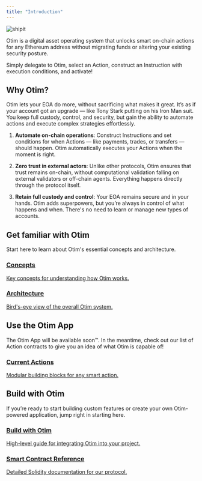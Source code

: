 ```yaml
---
title: "Introduction"
---
```


![shipit](/images/shipit-sneaking-otim-green.png)

Otim is a digital asset operating system that unlocks smart on-chain actions for any Ethereum address without migrating funds or altering your existing security posture.

Simply delegate to Otim, select an Action, construct an Instruction with execution conditions, and activate!

## Why Otim?

Otim lets your EOA do more, without sacrificing what makes it great. It’s as if your account got an upgrade — like Tony Stark putting on his Iron Man suit. You keep full custody, control, and security, but gain the ability to automate actions and execute complex strategies effortlessly.

1. **Automate on-chain operations**: Construct Instructions and set conditions for when Actions — like payments, trades, or transfers — should happen. Otim automatically executes your Actions when the moment is right.

2. **Zero trust in external actors**: Unlike other protocols, Otim ensures that trust remains on-chain, without computational validation falling on external validators or off-chain agents. Everything happens directly through the protocol itself.

3. **Retain full custody and control**: Your EOA remains secure and in your hands. Otim adds superpowers, but you’re always in control of what happens and when. There's no need to learn or manage new types of accounts.

## Get familiar with Otim

Start here to learn about Otim's essential concepts and architecture.

<div class="grid-container">
  <a class="grid-item" href="/concepts/delegation">
    <h3>Concepts</h3>
    <p>Key concepts for understanding how Otim works.</p>
  </a>

  <a class="grid-item" href="/developers/system-architecture">
    <h3>Architecture</h3>
    <p>Bird's-eye view of the overall Otim system.</p>
  </a>
</div>

## Use the Otim App

The Otim App will be available soon™️. In the meantime, check out our list of Action contracts to give you an idea of what Otim is capable of!

<div class="grid-container">
  <a class="grid-item" href="/developers/system-architecture/protocol/action-contracts/current-actions">
    <h3>Current Actions</h3>
    <p>Modular building blocks for any smart action.</p>
  </a>
</div>

## Build with Otim

If you’re ready to start building custom features or create your own Otim-powered application, jump right in starting here.

<div class="grid-container">
  <a class="grid-item" href="/developers/guides">
    <h3>Build with Otim</h3>
    <p>High-level guide for integrating Otim into your project.</p>
  </a>

  <a class="grid-item" href="/developers/smart-contract-reference">
    <h3>Smart Contract Reference</h3>
    <p>Detailed Solidity documentation for our protocol.</p>
  </a>
</div>